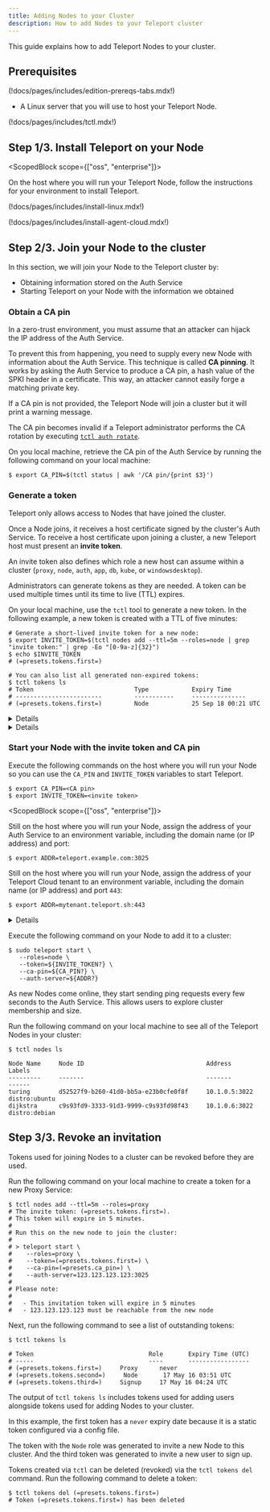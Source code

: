 ```yaml
---
title: Adding Nodes to your Cluster
description: How to add Nodes to your Teleport cluster
---
```


This guide explains how to add Teleport Nodes to your cluster.

## Prerequisites

(!docs/pages/includes/edition-prereqs-tabs.mdx!)

- A Linux server that you will use to host your Teleport Node.

(!docs/pages/includes/tctl.mdx!)

## Step 1/3. Install Teleport on your Node

<ScopedBlock scope={["oss", "enterprise"]}>

On the host where you will run your Teleport Node, follow the instructions for
your environment to install Teleport.

(!docs/pages/includes/install-linux.mdx!)

</ScopedBlock>
<ScopedBlock scope={["cloud"]}>

(!docs/pages/includes/install-agent-cloud.mdx!)

</ScopedBlock>

## Step 2/3. Join your Node to the cluster

In this section, we will join your Node to the Teleport cluster by:

- Obtaining information stored on the Auth Service
- Starting Teleport on your Node with the information we obtained

### Obtain a CA pin

In a zero-trust environment, you must assume that an attacker can hijack the IP
address of the Auth Service.

To prevent this from happening, you need to supply every new Node with
information about the Auth Service. This technique is called **CA pinning**. It
works by asking the Auth Service to produce a CA pin, a hash value of the SPKI
header in a certificate. This way, an attacker cannot easily forge a matching
private key.

If a CA pin is not provided, the Teleport Node will join a cluster but it will
print a warning message.

<Notice type="warning">

The CA pin becomes invalid if a Teleport administrator performs the CA rotation
by executing [`tctl auth rotate`](../reference/cli.mdx#tctl-auth-rotate).
    
</Notice>

On you local machine, retrieve the CA pin of the Auth Service <ScopedBlock
scope="cloud"> by running the following command on your local
machine</ScopedBlock>:

```code
$ export CA_PIN=$(tctl status | awk '/CA pin/{print $3}')
```

### Generate a token

Teleport only allows access to Nodes that have joined the cluster.

Once a Node joins, it receives a host certificate signed by the cluster's
Auth Service. To receive a host certificate upon joining a cluster, a new
Teleport host must present an **invite token**.

An invite token also defines which role a new host can assume within a cluster
(`proxy`, `node`, `auth`, `app`, `db`, `kube`, or `windowsdesktop`).

Administrators can generate tokens as they are needed. A token can be used
multiple times until its time to live (TTL) expires.

On your local machine, use the `tctl` tool to generate a new token. In the
following example, a new token is created with a TTL of five minutes:

```code
# Generate a short-lived invite token for a new node:
$ export INVITE_TOKEN=$(tctl nodes add --ttl=5m --roles=node | grep "invite token:" | grep -Eo "[0-9a-z]{32}")
$ echo $INVITE_TOKEN
# (=presets.tokens.first=)

# You can also list all generated non-expired tokens:
$ tctl tokens ls
# Token                            Type            Expiry Time
# ------------------------         -----------     ---------------
# (=presets.tokens.first=)         Node            25 Sep 18 00:21 UTC
```

<Details title="Provide your own token value">

Rather than automatically generating a token, you can create one with a known
value by using the `--token` flag:

```code
$ tctl nodes add --ttl=5m --roles=node,proxy --token=secret-value
# The invite token: secret-value
```

The value of `--token` should be cryptographically secure. For example, you can
create an SHA256 hash to reduce the risk that a malicious actor will produce
a token with the same value as yours:

```code
$ head -n 1 /dev/random | sha256sum
```

</Details>

<Details scope={["oss","enterprise"]} title="An insecure alternative: static tokens" scopeOnly={true} opened>
<Admonition type="warning">
Use short-lived tokens instead of long-lived static tokens.
Static tokens are easier to steal, guess, and leak.
</Admonition>

Static tokens are defined ahead of time by an administrator and stored in the
auth server's config file:

```yaml
# Config section in `/etc/teleport.yaml` file for the auth server
auth_service:
    enabled: true
    tokens:
    # This static token allows new hosts to join the cluster as "proxy" or "node"
    - "proxy,node:secret-token-value"
    # A token can also be stored in a file. In this example the token for adding
    # new auth servers are stored in /path/to/tokenfile
    - "auth:/path/to/tokenfile"
```
</Details>

### Start your Node with the invite token and CA pin

Execute the following commands on the host where you will run your Node so you
can use the `CA_PIN` and `INVITE_TOKEN` variables to start Teleport.

```code
$ export CA_PIN=<CA pin>
$ export INVITE_TOKEN=<invite token>
```

<ScopedBlock scope={["oss", "enterprise"]}>

Still on the host where you will run your Node, assign the address of your Auth
Service to an environment variable, including the domain name (or IP address)
and port:

```code
$ export ADDR=teleport.example.com:3025
```

</ScopedBlock>
<ScopedBlock scope={["cloud"]}>

Still on the host where you will run your Node, assign the address of your
Teleport Cloud tenant to an environment variable, including the domain name (or
IP address) and port `443`:

```code
$ export ADDR=mytenant.teleport.sh:443
```

</ScopedBlock>

<Details title="Alternative: Connect to the Proxy Service via Teleport Node Tunneling" scope={["oss", "enterprise"]} scopeOnly opened={false}>

If you plan to use Teleport Node Tunneling, which we will explain below, set
`ADDR` to the domain name (or IP address) and `web_listen_addr` port of your
Teleport Proxy Service.

Teleport Node Tunneling lets you add a remote Node to an existing Teleport
Cluster through a reverse tunnel. This is useful when the Auth Service is
inaccessible from the network where the Node is running, e.g., for IoT
applications.

<Notice type="note">

We recommend setting up a [Trusted Cluster](../admin/trustedclusters.mdx) if you
have workloads split across different networks or clouds.

</Notice>

Using the ports in Teleport's default configuration, the Node needs to be able
to talk to ports `3080` and `3024` on the Proxy Service. Port `3080` is used to
initially fetch the credentials (SSH and TLS certificates) and for discovering
the reverse tunnel. Port `3024 `is used to establish a connection to the Auth
Service through the Proxy.

For those using ACME, port `443` is also required. 

To enable multiplexing so only one port is used, simply set the
`tunnel_listen_addr` to the same value as `web_listen_addr` within the
`proxy_service` section of your configuration file. Teleport will automatically
recognize that the Proxy Service is using the same port for both addresses and
enable multiplexing.

If your log setting is set to DEBUG, you will see multiplexing enabled in the
server log.

```txt
DEBU [PROC:1]    Setup Proxy: Reverse tunnel proxy and web proxy listen on the same port, multiplexing is on. service/service.go:1944
```

<Admonition
  type="tip"
  title="Load Balancers"
>

  The setup above also works even if the cluster uses multiple Proxy Service
  instances behind a load balancer (LB) or a DNS entry with multiple values. In
  this case, the Node establishes a tunnel to every proxy.
  
  This requires that an LB
  uses a round-robin or a similar balancing algorithm. Do not use sticky load balancing algorithms (a.k.a. "session affinity") with Teleport Proxy Service instances.
</Admonition>

</Details>

Execute the following command on your Node to add it to a cluster:

```code
$ sudo teleport start \
   --roles=node \
   --token=${INVITE_TOKEN?} \
   --ca-pin=${CA_PIN?} \
   --auth-server=${ADDR?}
```

As new Nodes come online, they start sending ping requests every few seconds to
the Auth Service. This allows users to explore cluster membership and size.

Run the following command on your local machine to see all of the Teleport Nodes
in your cluster:

```code
$ tctl nodes ls

Node Name     Node ID                                  Address            Labels
---------     -------                                  -------            ------
turing        d52527f9-b260-41d0-bb5a-e23b0cfe0f8f     10.1.0.5:3022      distro:ubuntu
dijkstra      c9s93fd9-3333-91d3-9999-c9s93fd98f43     10.1.0.6:3022      distro:debian
```

## Step 3/3. Revoke an invitation

Tokens used for joining Nodes to a cluster can be revoked before they are used.

Run the following command on your local machine to create a token for a new
Proxy Service:

```code
$ tctl nodes add --ttl=5m --roles=proxy 
# The invite token: (=presets.tokens.first=).
# This token will expire in 5 minutes.
# 
# Run this on the new node to join the cluster:
# 
# > teleport start \
#    --roles=proxy \
#    --token=(=presets.tokens.first=) \
#    --ca-pin=(=presets.ca_pin=) \
#    --auth-server=123.123.123.123:3025
# 
# Please note:
# 
#   - This invitation token will expire in 5 minutes
#   - 123.123.123.123 must be reachable from the new node
```

Next, run the following command to see a list of outstanding tokens:

```
$ tctl tokens ls

# Token                                Role       Expiry Time (UTC)
# -----                                ----       -----------------
# (=presets.tokens.first=)     Proxy      never
# (=presets.tokens.second=)     Node       17 May 16 03:51 UTC
# (=presets.tokens.third=)     Signup     17 May 16 04:24 UTC
```

<Admonition type="tip" title="Signup tokens">

The output of `tctl tokens ls` includes tokens used for adding users alongside
tokens used for adding Nodes to your cluster.

</Admonition>

In this example, the first token has a `never` expiry date because it is a
static token configured via a config file.

The token with the `Node` role was generated to invite a new Node to this
cluster. And the third token was generated to invite a new user to sign up.

Tokens created via `tctl` can be deleted (revoked) via the `tctl tokens del`
command. Run the following command to delete a token:

```code
$ tctl tokens del (=presets.tokens.first=)
# Token (=presets.tokens.first=) has been deleted
```